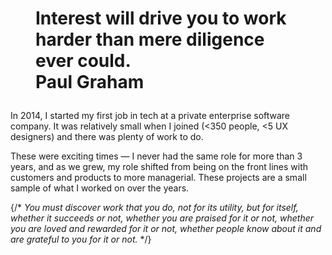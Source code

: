 # <figure className='m-0'>Interest will drive you to work harder than mere diligence ever could. <figcaption> Paul Graham</figcaption></figure>

In 2014, I started my first job in tech at a private enterprise software company. It was relatively small when I joined (&lt;350 people, &lt;5 UX designers) and there was plenty of work to do.

These were exciting times — I never had the same role for more than 3 years, and as we grew, my role shifted from being on the front lines with customers and products to more managerial. These projects are a small sample of what I worked on over the years.

{/* 
_You must discover work that you do, not for its utility, but for itself, whether it succeeds or not, whether you are praised for it or not, whether you are loved and rewarded for it or not, whether people know about it and are grateful to you for it or not._ */}
